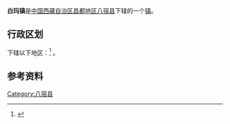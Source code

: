 <!-- {{中国乡级行政区|54/03/26/100/000}} -->
{{中国乡级行政区|54/21/27/100/000}}

'''白玛镇'''是[[中华人民共和国|中国]][[西藏自治区|西藏自治区]][[昌都地区|昌都地区]][[八宿县|八宿县]]下辖的一个[[行政建制镇|镇]]。

== 行政区划 ==
{{PAGENAMEBASE}}下辖以下地区：<ref>{{PRC admin/ref sgc|54/21/27/100/000}}</ref>
{{PRC admin/children|54/21/27/100/000}}。

== 参考资料 ==
{{reflist}}

{{西藏小作品}}
{{八宿县行政区划}}

[[Category:八宿县|Category:八宿县]]